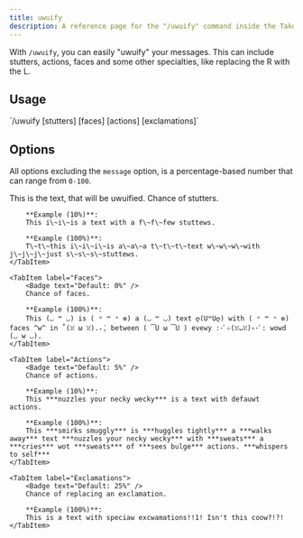 ```yaml
---
title: uwuify
description: A reference page for the "/uwuify" command inside the Tako Discord bot.
---
```



With `/uwuify`, you can easily "uwuify" your messages. This can include stutters, actions, faces and some other specialties, like replacing the R with the L.

## Usage

<Tabs>
	<TabItem label="Slash Commands">
		`/uwuify <message> [stutters] [faces] [actions] [exclamations]`
	</TabItem>
</Tabs>

## Options

All options excluding the `message` option, is a percentage-based number that can range from `0-100`.

<Tabs>
    <TabItem label="Message">
        This is the text, that will be uwuified.
    </TabItem>
    <TabItem label="Stutters">
        <Badge text="Default: 10%" />
        Chance of stutters.

        **Example (10%)**:
        This i\~i\~is a text with a f\~f\~few stuttews.

        **Example (100%)**:
        T\~t\~this i\~i\~i\~is a\~a\~a t\~t\~t\~text w\~w\~w\~with j\~j\~j\~just s\~s\~s\~stuttews.
    </TabItem>

    <TabItem label="Faces">
        <Badge text="Default: 0%" />
        Chance of faces.

        **Example (100%)**:
        This (◡ ꒳ ◡) is ( ᵘ ꒳ ᵘ ✼) a (◡ ꒳ ◡) text ღ(U꒳Uღ) with ( ᵘ ꒳ ᵘ ✼) faces ^w^ in ˚(ꈍ ω ꈍ).₊̣̇. between ( ͡U ω ͡U ) evewy :･ﾟ✧(ꈍᴗꈍ)✧･ﾟ: wowd (◡ w ◡).
    </TabItem>

    <TabItem label="Actions">
        <Badge text="Default: 5%" />
        Chance of actions.

        **Example (10%)**:
        This ***nuzzles your necky wecky*** is a text with defauwt actions.

        **Example (100%)**:
        This ***smirks smuggly*** is ***huggles tightly*** a ***walks away*** text ***nuzzles your necky wecky*** with ***sweats*** a ***cries*** wot ***sweats*** of ***sees bulge*** actions. ***whispers to self***
    </TabItem>

    <TabItem label="Exclamations">
        <Badge text="Default: 25%" />
        Chance of replacing an exclamation.

        **Example (100%)**:
        This is a text with speciaw excwamations!!1! Isn't this coow?!?!
    </TabItem>
</Tabs>
